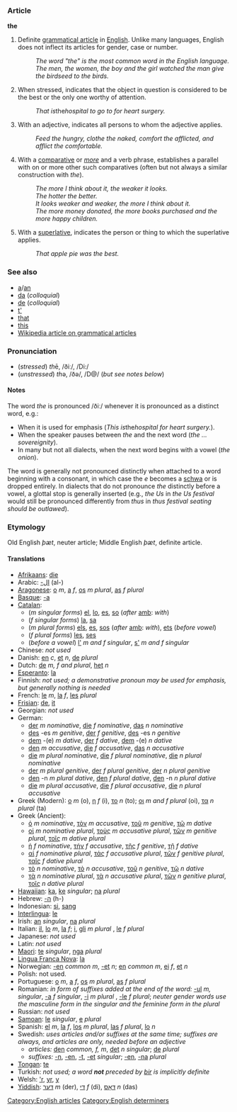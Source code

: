 ===Article===
'''the''' 

# Definite [[w:grammatical article|grammatical article]] in [[w:English language|English]].  Unlike many languages, English does not inflect its articles for gender, case or number.
#: ''The word "the" is the most common word in the English language.''
#: ''The men, the women, the boy and the girl watched the man give the birdseed to the birds.''
# When stressed, indicates that the object in question is considered to be the best or the only one worthy of attention.
#: ''That is ''the'' hospital to go to for heart surgery.''
# With an adjective, indicates all persons to whom the adjective applies.
#: ''Feed the hungry, clothe the naked, comfort the afflicted, and afflict the comfortable.''
# With a [[comparative]] or ''[[more]]'' and a verb phrase, establishes a parallel with on or more other such comparatives (often but not always a similar construction with ''the'').
#: ''The more I think about it, the weaker it looks.''
#: ''The hotter the better.''
#: ''It looks weaker and weaker, the more I think about it.''
#: ''The more money donated, the more books purchased and the more happy children.''
# With a [[superlative]], indicates the person or thing to which the superlative applies.
#: ''That apple pie was the best.''

<!--''The''  can also mean "sufficient", as in "lacked the gumption to make his move".-->
<!-- No, this is OK without ''the'', though this usage is less common -->
<!-- It can also be used as a [[w:possessive pronoun|possessive pronoun]], as in "can't walk right since the ankle went";-->
<!-- I doubt this is quite what's going on: "So, you can't walk right since the ankle went?"  This usage is very close to ''that''-->
<!-- as an expression of a [[w:ratio|ratio]], as in "five apples the dollar"; -->
<!-- First, this sounds odd to me, or at least dated.  Second, ''a/and'' serves in similar situations, notably ''five miles an hour''.  I would say that ''the dollar'' here is idiomatic, not rule-based, but I could be wrong. -->

===See also===
*[[a]]/[[an]]
*[[da]] (''colloquial'')
*[[de]] (''colloquial'')
*[[t']]
*[[that]]
*[[this]]
*[[w:gramatical article|Wikipedia article on grammatical articles]]

===Pronunciation===
*(''stressed'') <i>th</i>ē, /ðiː/, /Di:/
*(''unstressed'') <i>th</i>ə, /ðə/, /D@/ (''but see notes below'')

====Notes====
The word ''the'' is pronounced /ðiː/ whenever it is pronounced as a distinct word, e.g.:

* When it is used for emphasis (''This is ''the'' hospital for heart surgery.'').
* When the speaker pauses between ''the'' and the next word (''the ... sovereignity'').
* In many but not all dialects, when the next word begins with a vowel (''the onion'').
<!--no: this is not true: * When referred to as a word (''the word "the"''). -->

The word is generally not pronounced distinctly when attached to a word beginning with a consonant, in which case the ''e'' becomes a [[schwa]] or is dropped entirely.  In dialects that do not pronounce ''the'' distinctly before a vowel, a glottal stop is generally inserted (e.g., ''the Us'' in ''the Us festival'' would still be pronounced differently from ''thus'' in ''thus festival seating should be outlawed'').

===Etymology===

Old English ''&thorn;&aelig;t'', neuter article; Middle English ''&thorn;&aelig;t'', definite article.

====Translations====
*[[Afrikaans]]: [[die]]
*Arabic: [[-ال]] (al-)
*[[Aragonese]]: [[o]] ''m'', [[a]] ''f'', [[os]] ''m plural'', [[as]] ''f plural''
*[[Basque]]: [[-a]]
*[[Catalan]]:
**(''m singular forms'') [[el]], [[lo]], [[es]], [[so]] (''after'' [[amb]]: ''with'')
**(''f singular forms'') [[la]], [[sa]]
**(''m plural forms'') [[els]], [[es]], [[sos]] (''after'' [[amb]]: ''with''), [[ets]] (''before vowel'')
**(''f plural forms'') [[les]], [[ses]]
**(''before a vowel'') [[l']] ''m and f singular'', [[s']] ''m and f singular'' 
*Chinese: ''not used''
*Danish: [[en]] ''c'', [[et]] ''n'', [[de]] ''plural''
*Dutch: [[de]] ''m, f and plural'', [[het]] ''n''
*[[Esperanto]]: [[la]]
*Finnish: ''not used; a demonstrative pronoun may be used for emphasis, but generally nothing is needed''
*French: [[le]] ''m'', [[la]] ''f'', [[les]] ''plural''
*[[Frisian]]: [[de]], [[it]]
*Georgian: ''not used''
*German: 
**[[der]] ''m nominative'', [[die]] ''f nominative'', [[das]] ''n nominative''
**[[des]] -es ''m genitive'', [[der]] ''f genitive'', [[des]] -es ''n genitive''
**[[dem]] -(e) ''m dative'', [[der]] ''f dative'', [[dem]] -(e) ''n dative''
**[[den]] ''m accusative'', [[die]] ''f accusative'', [[das]] ''n accusative''
**[[die]] ''m plural nominative'', [[die]] ''f plural nominative'', [[die]] ''n plural nominative''
**[[der]] ''m plural genitive'', [[der]] ''f plural genitive'', [[der]] ''n plural genitive''
**[[den]] -n ''m plural dative'', [[den]] ''f plural dative'', [[den]] -n ''n plural dative''
**[[die]] ''m plural accusative'', [[die]] ''f plural accusative'', [[die]] ''n plural accusative''
*Greek (Modern): [[ο]] ''m'' (o), [[η]] ''f'' (i), [[το]] ''n'' (to); [[οι]] ''m and f plural'' (oi), [[τα]] ''n plural'' (ta)<!--these are the nominative forms; the accusative and genitive forms are required too -->
*Greek (Ancient):
**[[ὁ]] ''m nominative'', [[τὸν]] ''m accusative'', [[τοῦ]] ''m genitive'', [[τῷ]] ''m dative''
**[[οἱ]] ''m nominative plural'', [[τοὺς]] ''m accusative plural'', [[τῶν]] ''m genitive plural'', [[τοῖς]] ''m dative plural''
**[[ἡ]] ''f nominative'', [[τήν]] ''f accusative'', [[τῆς]] ''f genitive'', [[τῇ]] ''f dative''
**[[αἱ]] ''f nominative plural'', [[τάς]] ''f accusative plural'', [[τῶν]] ''f genitive plural'', [[ταῖς]] ''f dative plural''
**[[τὸ]] ''n nominative'', [[τὸ]] ''n accusative'', [[τοῦ]] ''n genitive'', [[τῷ]] ''n dative''
**[[τὰ]] ''n nominative plural'', [[τὰ]] ''n accusative plural'', [[τῶν]] ''n genitive plural'', [[τοῖς]] ''n dative plural''
*[[Hawaiian]]: [[ka]], [[ke]] ''singular''; [[na]] ''plural''
*Hebrew: [[-ה]] (h-)
*Indonesian: [[si]], [[sang]]
*[[Interlingua]]: [[le]]
*Irish: [[an]] ''singular'', [[na]] ''plural''
*Italian: [[il]], [[lo]] ''m'', [[la]] ''f''; [[i#Italian|i]], [[gli]] ''m plural'' , [[le#Italian|le]] ''f plural''
*Japanese: ''not used''
*Latin: ''not used''
*[[Maori]]: [[te]] ''singular'', [[nga]] ''plural''
*[[Lingua Franca Nova]]: [[la]]
*Norwegian: [[-en]] ''common m'', [[-et]] ''n''; [[en]] ''common m'', [[ei]] ''f'', [[et]] ''n''
*Polish: not used.
*Portuguese: [[o]] ''m'', [[a]] ''f'', [[os]] ''m plural'', [[as]] ''f plural''
*Romanian: ''in form of suffixes added at the end of the word:'' [[-ul]] ''m, singular'', [[-a]] ''f singular'', [[-i]] ''m plural'' , [[-le]] ''f plural''; ''neuter gender words use the masculine form in the singular and the feminine form in the plural''
*Russian: ''not used''
*[[Samoan]]: [[le]] ''singular'', [[e]] ''plural''
*Spanish: [[el]] ''m'', [[la]] ''f'', [[los]] ''m plural'', [[las]] ''f plural'', [[lo]] ''n''
*Swedish: ''uses articles and/or suffixes at the same time; suffixes are always, and articles are only, needed before an adjective''
**''articles:'' [[den]] ''common, f, m'', [[det]] ''n singular''; [[de]] ''plural''
**''suffixes:'' [[-n]], [[-en]], [[-t]], [[-et]] ''singular''; [[-en]], [[-na]] ''plural''
*[[Tongan]]: [[te]]
*Turkish: ''not used; a word '''not''' preceded by [[bir]] is implicitly definite''
*Welsh: [['r]], [[yr]], [[y]]
*[[Yiddish]]: [[דער]] ''m'' (der), [[די]] ''f'' (di), [[דאָס]] ''n'' (das)

[[Category:English articles]]
[[Category:English determiners]]